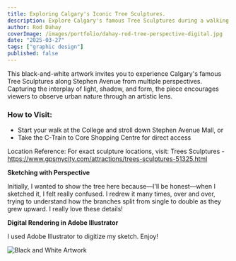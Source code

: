 ```yaml
---
title: Exploring Calgary's Iconic Tree Sculptures.
description: Explore Calgary's famous Tree Sculptures during a walking tour of Stephen Avenue in downtown.
author: Rod Dahay
coverImage: /images/portfolio/dahay-rod-tree-perspective-digital.jpg
date: "2025-03-27"
tags: ["graphic design"]
published: false
---
```


This black-and-white artwork invites you to experience Calgary's famous Tree Sculptures along Stephen Avenue from multiple perspectives. Capturing the interplay of light, shadow, and form, the piece encourages viewers to observe urban nature through an artistic lens.

### How to Visit:

+ Start your walk at the College and stroll down Stephen Avenue Mall, or
+ Take the C-Train to Core Shopping Centre for direct access

Location Reference:
For exact sculpture locations, visit: Trees Sculptures - https://www.gpsmycity.com/attractions/trees-sculptures-51325.html

**Sketching with Perspective**

Initially, I wanted to show the tree here because—I'll be honest—when I sketched it, I felt really confused. I redrew it many times, over and over, trying to understand how the branches split from single to double as they grew upward. I really love these details!

**Digital Rendering in Adobe Illustrator**

I used Adobe Illustrator to digitize my sketch. Enjoy!


![Black and White Artwork](/images/portfolio/dahay-rod-tree-perspective-digital-v2.jpg "Perspective Drawing in Black and White (Digital)")

